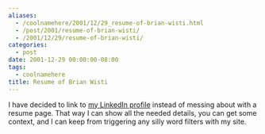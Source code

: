 ```yaml
---
aliases:
  - /coolnamehere/2001/12/29_resume-of-brian-wisti.html
  - /post/2001/resume-of-brian-wisti/
  - /2001/12/29/resume-of-brian-wisti/
categories:
  - post
date: 2001-12-29 00:00:00-08:00
tags:
  - coolnamehere
title: Resume of Brian Wisti
---
```


I have decided to link to [my LinkedIn
profile](http://www.linkedin.com/in/brianwisti) instead of messing about
with a resume page. That way I can show all the needed details, you can
get some context, and I can keep from triggering any silly word filters
with my site.
